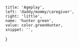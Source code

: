 
	title: 'Ageplay',
	left: 'daddy/mommy/caregiver',
	right: 'little',
	name: 'hunter green',
	value: color.greenHunter,
	snippet: '',
}
